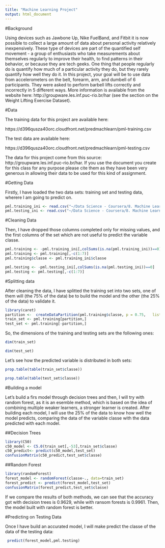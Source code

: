 ---
title: "Machine Learning Project"
output: html_document
---

#Background

Using devices such as Jawbone Up, Nike FuelBand, and Fitbit it is now possible to collect a large amount of data about personal activity relatively inexpensively. These type of devices are part of the quantified self movement - a group of enthusiasts who take measurements about themselves regularly to improve their health, to find patterns in their behavior, or because they are tech geeks. One thing that people regularly do is quantify how much of a particular activity they do, but they rarely quantify how well they do it. In this project, your goal will be to use data from accelerometers on the belt, forearm, arm, and dumbell of 6 participants. They were asked to perform barbell lifts correctly and incorrectly in 5 different ways. More information is available from the website here: http://groupware.les.inf.puc-rio.br/har (see the section on the Weight Lifting Exercise Dataset).

#Data

The training data for this project are available here:

https://d396qusza40orc.cloudfront.net/predmachlearn/pml-training.csv

The test data are available here:

https://d396qusza40orc.cloudfront.net/predmachlearn/pml-testing.csv

The data for this project come from this source: http://groupware.les.inf.puc-rio.br/har. If you use the document you create for this class for any purpose please cite them as they have been very generous in allowing their data to be used for this kind of assignment.

#Getting Data

Firstly, I have loaded the two data sets: training set and testing data, wherere I am going to predict on.

```{r}
pml.training_ini <- read.csv("~/Data Science - Coursera/8. Machine Learning/Week 4/pml-training.csv",na.strings=c("NA","#DIV/0!", ""))
pml.testing_ini <- read.csv("~/Data Science - Coursera/8. Machine Learning/Week 4/pml-testing.csv",na.strings=c("NA","#DIV/0!", ""))
```

#Cleaning Data

Then, I have dropped those columns completed only for missing values, and the first columns of the set which are not 
useful to predict the variable classe.

```{r}
pml.training <- -pml.training_ini[,colSums(is.na(pml.training_ini))==0]
pml.training <- pml.training[,-c(1:7)]
pml.training$classe <- pml.training_ini$classe

pml.testing <- -pml.testing_ini[,colSums(is.na(pml.testing_ini))==0]
pml.testing <- pml.testing[,-c(1:7)]
```

#Splitting data

After cleaning the data, I have splitted the training set into two sets, one of them will (the 75% of the data) be to build the model and the other (the 25% of the data) to validate it. 

```{r}
library(caret)
partition <-  createDataPartition(pml.training$classe, p = 0.75,   list = FALSE) 
train_set <- pml.training[partition,]
test_set <- pml.training[-partition,]
```

So, the dimensions of the training and testing sets are the following ones:

```{r}
dim(train_set)
```
```{r}
dim(test_set)
```

Let's see how the predicted variable is distributed in both sets:

```{r}
prop.table(table(train_set$classe))
```

```{r}
prop.table(table(test_set$classe))
```

#Building a model

Let's build a firs model through decision trees and then, I will try with random forest, as it is an esemble method, which
is based on the idea of combining multiple weaker learners, a stronger learner is created. After building each model, 
I will use the 25% of the data to know how well the model predicts, comparing the data of the variable classe with the 
data predicted with each model. 

##Decision Trees

```{r}
library(C50)
c50_model <- C5.0(train_set[,-53],train_set$classe)
c50_predict<- predict(c50_model,test_set)
confusionMatrix(c50_predict,test_set$classe)
```

##Random Forest

```{r}
library(randomForest)
forest_model <- randomForest(classe~., data=train_set)
forest_predict <- predict(forest_model,test_set)
confusionMatrix(forest_predict,test_set$classe)
```


If we compare the results of both methods, we can see that the accuracy got with decision trees is 0.9629, while with 
ransom forests is 0.9961. Then, the model built with random forest is better.

#Predicting on Testing Data

Once I have build an accurated model, I will make predict the classe of the data of the testing data:

```{r}
 predict(forest_model,pml.testing)
```






